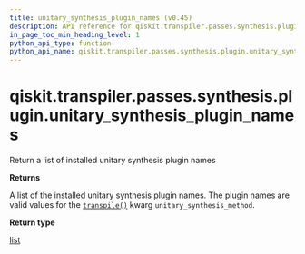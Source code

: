 ```yaml
---
title: unitary_synthesis_plugin_names (v0.45)
description: API reference for qiskit.transpiler.passes.synthesis.plugin.unitary_synthesis_plugin_names in qiskit v0.45
in_page_toc_min_heading_level: 1
python_api_type: function
python_api_name: qiskit.transpiler.passes.synthesis.plugin.unitary_synthesis_plugin_names
---
```


<span id="qiskit-transpiler-passes-synthesis-plugin-unitary-synthesis-plugin-names" />

# qiskit.transpiler.passes.synthesis.plugin.unitary\_synthesis\_plugin\_names

<Function id="qiskit.transpiler.passes.synthesis.plugin.unitary_synthesis_plugin_names" isDedicatedPage={true} github="https://github.com/qiskit/qiskit/tree/stable/0.45/qiskit/transpiler/passes/synthesis/plugin.py" signature="qiskit.transpiler.passes.synthesis.plugin.unitary_synthesis_plugin_names()">
  Return a list of installed unitary synthesis plugin names

  **Returns**

  A list of the installed unitary synthesis plugin names. The plugin names are valid values for the [`transpile()`](compiler#qiskit.compiler.transpile "qiskit.compiler.transpile") kwarg `unitary_synthesis_method`.

  **Return type**

  [list](https://docs.python.org/3/library/stdtypes.html#list "(in Python v3.12)")
</Function>

